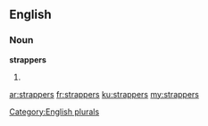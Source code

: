 ==English==

===Noun===
'''strappers'''

# {{plural of|[[strapper]]}}

[[Category:English plurals]]

[[ar:strappers]]
[[fr:strappers]]
[[ku:strappers]]
[[my:strappers]]